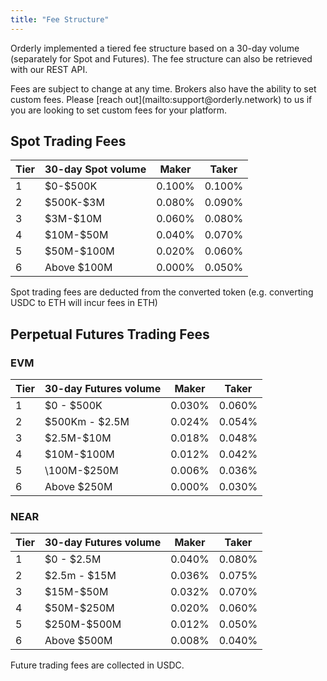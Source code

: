 ```yaml
---
title: "Fee Structure"
---
```


Orderly implemented a tiered fee structure based on a 30-day volume (separately for Spot and Futures). The fee structure can also be retrieved with our REST API.

<Note>
Fees are subject to change at any time.
</Note>

<Note>
Brokers also have the ability to set custom fees. Please [reach out](mailto:support@orderly.network) to us if you are looking to set custom fees for your platform.
</Note>

## Spot Trading Fees

| Tier | 30-day Spot volume | Maker  | Taker  |
| ---- | ------------------ | ------ | ------ |
| 1    | \$0-\$500K           | 0.100% | 0.100% |
| 2    | \$500K-\$3M          | 0.080% | 0.090% |
| 3    | \$3M-\$10M           | 0.060% | 0.080% |
| 4    | \$10M-\$50M          | 0.040% | 0.070% |
| 5    | \$50M-\$100M         | 0.020% | 0.060% |
| 6    | Above \$100M        | 0.000% | 0.050% |

<Note>
Spot trading fees are deducted from the converted token (e.g. converting USDC to ETH will incur fees in ETH)
</Note>

## Perpetual Futures Trading Fees

### EVM

| Tier | 30-day Futures volume | Maker  | Taker  |
| ---- | --------------------- | ------ | ------ |
| 1    | \$0 - \$500K            | 0.030% | 0.060% |
| 2    | \$500Km - \$2.5M          | 0.024% | 0.054% |
| 3    | \$2.5M-\$10M             | 0.018% | 0.048% |
| 4    | \$10M-\$100M            | 0.012% | 0.042% |
| 5    | \100M-\$250M           | 0.006% | 0.036% |
| 6    | Above \$250M           | 0.000% | 0.030% |

### NEAR

| Tier | 30-day Futures volume | Maker  | Taker  |
| ---- | --------------------- | ------ | ------ |
| 1    | \$0 - \$2.5M            | 0.040% | 0.080% |
| 2    | \$2.5m - \$15M          | 0.036% | 0.075% |
| 3    | \$15M-\$50M             | 0.032% | 0.070% |
| 4    | \$50M-\$250M            | 0.020% | 0.060% |
| 5    | \$250M-\$500M           | 0.012% | 0.050% |
| 6    | Above \$500M           | 0.008% | 0.040% |

<Note>
Future trading fees are collected in USDC.
</Note>
